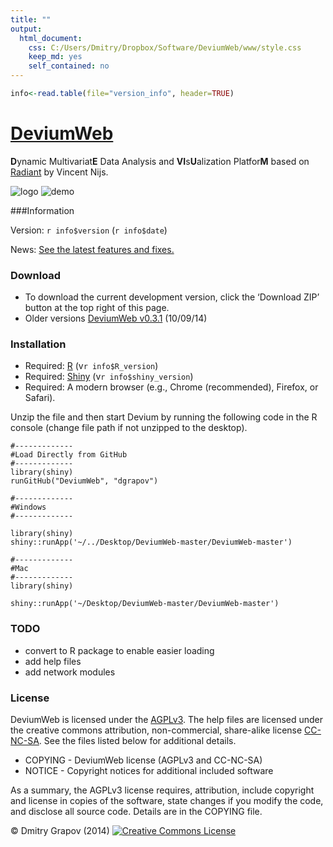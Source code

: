 ```yaml
---
title: ""
output:
  html_document:
    css: C:/Users/Dmitry/Dropbox/Software/DeviumWeb/www/style.css
    keep_md: yes
    self_contained: no
---
```


```r
info<-read.table(file="version_info", header=TRUE)
```

[DeviumWeb](http://spark.rstudio.com/dgrapov/DeviumWeb/#)
=========
<b>D</b>ynamic Multivariat<b>E</b> Data Analysis and <b>VI</b>s<b>U</b>alization Platfor<b>M</b> based on [Radiant](https://github.com/mostly-harmless/radiant) by Vincent Nijs.

![logo](other/generic_logo.png)
![demo](other/devium1.0.gif)

###Information

Version: `r info$version` (`r info$date`)

News: [See the latest features and fixes.](https://github.com/dgrapov/DeviumWeb/blob/master/NEWS.md)

### Download
* To download the current development version, click the 'Download ZIP' button at the top right of this page. 
* Older versions 
[DeviumWeb v0.3.1](https://sourceforge.net/projects/devium/files/DeviumWeb/DeviumWeb%20v0.3.1.zip/download) (10/09/14)

### Installation

- Required: [R](http://cran.rstudio.com/) (v`r info$R_version`)
- Required: [Shiny](http://www.rstudio.com/shiny/) (v`r info$shiny_version`)
- Required: A modern browser (e.g., Chrome (recommended), Firefox, or Safari).

Unzip the file and then start Devium by running the following code in the R console (change file path if not unzipped to the desktop).

  
	#-------------
 	#Load Directly from GitHub
 	#-------------
 	library(shiny)
 	runGitHub("DeviumWeb", "dgrapov")
	
	#-------------
	#Windows
	#-------------
  
	library(shiny)
	shiny::runApp('~/../Desktop/DeviumWeb-master/DeviumWeb-master')

	#-------------
 	#Mac
 	#-------------
 	library(shiny)
 
	shiny::runApp('~/Desktop/DeviumWeb-master/DeviumWeb-master')

### TODO

- convert to R package to enable easier loading
- add help files
- add network modules

### License

DeviumWeb is licensed under the [AGPLv3](http://www.tldrlegal.com/l/AGPL3). The help files are licensed under the creative commons attribution, non-commercial, share-alike license <a href="http://creativecommons.org/licenses/by-nc-sa/4.0/" target="_blank">CC-NC-SA</a>. See the files listed below for additional details.

- COPYING - DeviumWeb license (AGPLv3 and CC-NC-SA)
- NOTICE - Copyright notices for additional included software

As a summary, the AGPLv3 license requires, attribution, include copyright and license in copies of the software, state changes if you modify the code, and disclose all source code. Details are in the COPYING file.


&copy; Dmitry Grapov (2014) <a rel="license" href="http://creativecommons.org/licenses/by-nc-sa/4.0/" target="_blank"><img alt="Creative Commons License" style="border-width:0" src="http://i.creativecommons.org/l/by-nc-sa/4.0/80x15.png" /></a>